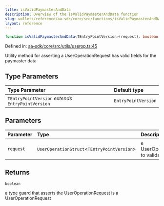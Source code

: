 ```yaml
---
title: isValidPaymasterAndData
description: Overview of the isValidPaymasterAndData function
slug: wallets/reference/aa-sdk/core/src/functions/isValidPaymasterAndData
layout: reference
---
```


```ts
function isValidPaymasterAndData<TEntryPointVersion>(request): boolean;
```

Defined in: [aa-sdk/core/src/utils/userop.ts:45](https://github.com/alchemyplatform/aa-sdk/blob/923a52171f7246172caf350853843e6680197da9/aa-sdk/core/src/utils/userop.ts#L45)

Utility method for asserting a UserOperationRequest has valid fields for the paymaster data

## Type Parameters

| Type Parameter                                     | Default type        |
| :------------------------------------------------- | :------------------ |
| `TEntryPointVersion` _extends_ `EntryPointVersion` | `EntryPointVersion` |

## Parameters

| Parameter | Type                                         | Description                        |
| :-------- | :------------------------------------------- | :--------------------------------- |
| `request` | `UserOperationStruct`\<`TEntryPointVersion`> | a UserOperationRequest to validate |

## Returns

`boolean`

a type guard that asserts the UserOperationRequest is a UserOperationRequest
